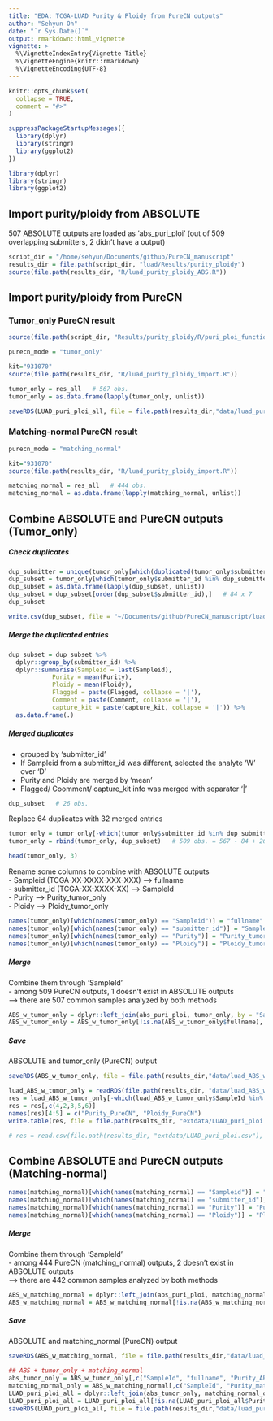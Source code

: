 ```yaml
---
title: "EDA: TCGA-LUAD Purity & Ploidy from PureCN outputs"
author: "Sehyun Oh"
date: "`r Sys.Date()`"
output: rmarkdown::html_vignette
vignette: >
  %\VignetteIndexEntry{Vignette Title}
  %\VignetteEngine{knitr::rmarkdown}
  %\VignetteEncoding{UTF-8}
---
```


```r
knitr::opts_chunk$set(
  collapse = TRUE,
  comment = "#>"
)
```

```r
suppressPackageStartupMessages({
  library(dplyr)
  library(stringr)
  library(ggplot2)
})
```

```r
library(dplyr)
library(stringr)
library(ggplot2)
```

## Import purity/ploidy from ABSOLUTE
507 ABSOLUTE outputs are loaded as 'abs_puri_ploi' (out of 509 overlapping submitters, 2 didn't have a output)
```r
script_dir = "/home/sehyun/Documents/github/PureCN_manuscript"
results_dir = file.path(script_dir, "luad/Results/purity_ploidy")
source(file.path(results_dir, "R/luad_purity_ploidy_ABS.R"))
```

## Import purity/ploidy from PureCN
### Tumor_only PureCN result
```r
source(file.path(script_dir, "Results/purity_ploidy/R/puri_ploi_function.R"))
```

```r
purecn_mode = "tumor_only"

kit="931070"
source(file.path(results_dir, "R/luad_purity_ploidy_import.R"))

tumor_only = res_all   # 567 obs.
tumor_only = as.data.frame(lapply(tumor_only, unlist))
```

```r
saveRDS(LUAD_puri_ploi_all, file = file.path(results_dir,"data/luad_puri_ploi_all_2.rds"))
```


### Matching-normal PureCN result
```r
purecn_mode = "matching_normal"

kit="931070"
source(file.path(results_dir, "R/luad_purity_ploidy_import.R"))

matching_normal = res_all   # 444 obs.
matching_normal = as.data.frame(lapply(matching_normal, unlist))
```

## Combine ABSOLUTE and PureCN outputs (Tumor_only)
##### Check duplicates
```r
dup_submitter = unique(tumor_only[which(duplicated(tumor_only$submitter_id)),]$submitter_id)   # 26
dup_subset = tumor_only[which(tumor_only$submitter_id %in% dup_submitter),]
dup_subset = as.data.frame(lapply(dup_subset, unlist))
dup_subset = dup_subset[order(dup_subset$submitter_id),]   # 84 x 7
dup_subset
```

```r
write.csv(dup_subset, file = "~/Documents/github/PureCN_manuscript/luad/Results/duplication/dup_subset.csv")
```

##### Merge the duplicated entries
```r
dup_subset = dup_subset %>%
  dplyr::group_by(submitter_id) %>%
  dplyr::summarise(Sampleid = last(Sampleid),
            Purity = mean(Purity),
            Ploidy = mean(Ploidy),
            Flagged = paste(Flagged, collapse = '|'),
            Comment = paste(Comment, collapse = '|'),
            capture_kit = paste(capture_kit, collapse = '|')) %>%
  as.data.frame(.)
```

##### Merged duplicates    
- grouped by 'submitter_id'   
- If Sampleid from a submitter_id was different, selected the analyte 'W' over 'D'   
- Purity and Ploidy are merged by 'mean'   
- Flagged/ Coomment/ capture_kit info was merged with separater '|'   
```r
dup_subset   # 26 obs.
```

Replace 64 duplicates with 32 merged entries
```r
tumor_only = tumor_only[-which(tumor_only$submitter_id %in% dup_submitter),]
tumor_only = rbind(tumor_only, dup_subset)   # 509 obs. = 567 - 84 + 26

head(tumor_only, 3)
```

Rename some columns to combine with ABSOLUTE outputs   
- Sampleid (TCGA-XX-XXXX-XXX-XXX) --> fullname   
- submitter_id (TCGA-XX-XXXX-XX) --> SampleId   
- Purity --> Purity_tumor_only   
- Ploidy --> Ploidy_tumor_only
```r
names(tumor_only)[which(names(tumor_only) == "Sampleid")] = "fullname"
names(tumor_only)[which(names(tumor_only) == "submitter_id")] = "SampleId"
names(tumor_only)[which(names(tumor_only) == "Purity")] = "Purity_tumor_only"
names(tumor_only)[which(names(tumor_only) == "Ploidy")] = "Ploidy_tumor_only"
```

##### Merge
Combine them through 'SampleId'   
- among 509 PureCN outputs, 1 doesn't exist in ABSOLUTE outputs   
--> there are 507 common samples analyzed by both methods
```r
ABS_w_tumor_only = dplyr::left_join(abs_puri_ploi, tumor_only, by = "SampleId")   # 508 x 9
ABS_w_tumor_only = ABS_w_tumor_only[!is.na(ABS_w_tumor_only$fullname), ]   # 507 x 9
```

##### Save 
ABSOLUTE and tumor_only (PureCN) output
```r
saveRDS(ABS_w_tumor_only, file = file.path(results_dir,"data/luad_ABS_w_tumor_only.rds"))
```

```r
luad_ABS_w_tumor_only = readRDS(file.path(results_dir, "data/luad_ABS_w_tumor_only.rds"))
res = luad_ABS_w_tumor_only[-which(luad_ABS_w_tumor_only$SampleId %in% dup_submitter),]
res = res[,c(4,2,3,5,6)]
names(res)[4:5] = c("Purity_PureCN", "Ploidy_PureCN")
write.table(res, file = file.path(results_dir, "extdata/LUAD_puri_ploi.csv"), row.names = FALSE)

# res = read.csv(file.path(results_dir, "extdata/LUAD_puri_ploi.csv"), sep = " ")
```

## Combine ABSOLUTE and PureCN outputs (Matching-normal)
```r
names(matching_normal)[which(names(matching_normal) == "Sampleid")] = "fullname"
names(matching_normal)[which(names(matching_normal) == "submitter_id")] = "SampleId"
names(matching_normal)[which(names(matching_normal) == "Purity")] = "Purity_matching_normal"
names(matching_normal)[which(names(matching_normal) == "Ploidy")] = "Ploidy_matching_normal"
```

##### Merge
Combine them through 'SampleId'   
- among 444 PureCN (matching_normal) outputs, 2 doesn't exist in ABSOLUTE outputs   
--> there are 442 common samples analyzed by both methods
```r
ABS_w_matching_normal = dplyr::left_join(abs_puri_ploi, matching_normal, by = "SampleId")   # 507 x 9
ABS_w_matching_normal = ABS_w_matching_normal[!is.na(ABS_w_matching_normal$fullname), ]   # 442 x 9
```

##### Save 
ABSOLUTE and matching_normal (PureCN) output
```r
saveRDS(ABS_w_matching_normal, file = file.path(results_dir,"data/luad_ABS_w_matching_normal.rds"))
```

```r
## ABS + tumor_only + matching_normal 
abs_tumor_only = ABS_w_tumor_only[,c("SampleId", "fullname", "Purity_ABS", "Ploidy_ABS", "Purity_tumor_only", "Ploidy_tumor_only")]  # 507 obs.
matching_normal_only = ABS_w_matching_normal[,c("SampleId", "Purity_matching_normal", "Ploidy_matching_normal")]  # 442 obs.
LUAD_puri_ploi_all = dplyr::left_join(abs_tumor_only, matching_normal_only, by = "SampleId")
LUAD_puri_ploi_all = LUAD_puri_ploi_all[!is.na(LUAD_puri_ploi_all$Purity_matching_normal), ]   # 442 obs.
saveRDS(LUAD_puri_ploi_all, file = file.path(results_dir,"data/luad_puri_ploi_all.rds"))
```

